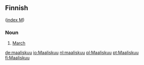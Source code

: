 ==Finnish==
([[Wiktionary:Finnish_index_m|index M]])

===Noun===

# [[March]]

[[de:maaliskuu]]
[[io:Maaliskuu]]
[[nl:maaliskuu]]
[[pl:Maaliskuu]]
[[pt:Maaliskuu]]
[[fi:Maaliskuu]]